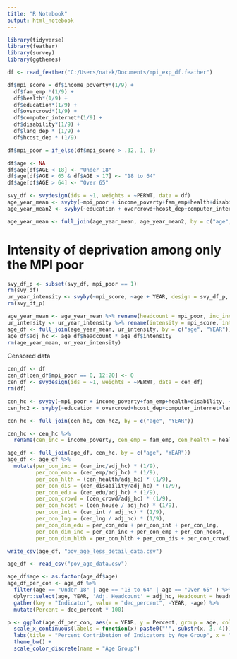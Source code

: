 ```yaml
---
title: "R Notebook"
output: html_notebook
---
```



```r
library(tidyverse)
library(feather)
library(survey)
library(ggthemes)
```

```r
df <- read_feather("C:/Users/natek/Documents/mpi_exp_df.feather")
```

```r
df$mpi_score = df$income_poverty*(1/9) + 
  df$fam_emp *(1/9) + 
  df$health*(1/9) + 
  df$education*(1/9) +
  df$overcrowd*(1/9) +
  df$computer_internet*(1/9) + 
  df$disability*(1/9) +
  df$lang_dep * (1/9) +
  df$hcost_dep * (1/9)

df$mpi_poor = if_else(df$mpi_score > .32, 1, 0)
```

```r
df$age <- NA
df$age[df$AGE < 18] <- "Under 18"
df$age[df$AGE < 65 & df$AGE > 17] <- "18 to 64"
df$age[df$AGE > 64] <- "Over 65"
```



```r
svy_df <- svydesign(ids = ~1, weights = ~PERWT, data = df)
age_year_mean <- svyby(~mpi_poor + income_poverty+fam_emp+health+disability, ~age + YEAR, design = svy_df, svymean)
age_year_mean2 <- svyby(~education + overcrowd+hcost_dep+computer_internet+lang_dep, ~age + YEAR, design = svy_df, svymean)

age_year_mean <- full_join(age_year_mean, age_year_mean2, by = c("age", "YEAR"))

```

# Intensity of deprivation among only the MPI poor
```r
svy_df_p <- subset(svy_df, mpi_poor == 1)
rm(svy_df)
ur_year_intensity <- svyby(~mpi_score, ~age + YEAR, design = svy_df_p, svymean)
rm(svy_df_p)
```

```r
age_year_mean <- age_year_mean %>% rename(headcount = mpi_poor, inc_inc = income_poverty, inc_emp = fam_emp, inc_health = health, inc_dis = disability, inc_edu = education, inc_crowd = overcrowd, inc_house = hcost_dep, inc_int = computer_internet, inc_lng = lang_dep, se_headcount = se.mpi_poor, se_inc_inc = se.income_poverty, se_inc_emp = se.fam_emp, se_inc_health = se.health, se_inc_dis = se.disability, se_inc_edu = se.education, se_inc_crowd = se.overcrowd, se_inc_house = se.hcost_dep, se_inc_int = se.computer_internet, se_inc_lng = se.lang_dep)
ur_intensity <- ur_year_intensity %>% rename(intensity = mpi_score, int_se = se)
age_df <- full_join(age_year_mean, ur_intensity, by = c("age", "YEAR"))
age_df$adj_hc <- age_df$headcount * age_df$intensity
rm(age_year_mean, ur_year_intensity)
```

Censored data
```r
cen_df <- df
cen_df[cen_df$mpi_poor == 0, 12:20] <- 0
cen_df <- svydesign(ids = ~1, weights = ~PERWT, data = cen_df)
rm(df)
```

```r
cen_hc <- svyby(~mpi_poor + income_poverty+fam_emp+health+disability, ~age + YEAR, design = cen_df, svymean)
cen_hc2 <- svyby(~education + overcrowd+hcost_dep+computer_internet+lang_dep, ~age + YEAR, design = cen_df, svymean)

cen_hc <- full_join(cen_hc, cen_hc2, by = c("age", "YEAR"))
```

```r
cen_hc <- cen_hc %>%
  rename(cen_inc = income_poverty, cen_emp = fam_emp, cen_health = health, cen_disability = disability, cen_edu = education, cen_crowd = overcrowd, cen_house = hcost_dep, cen_int = computer_internet, cen_lng = lang_dep, se_cen_inc = se.income_poverty, se_cen_emp = se.fam_emp, se_cen_health = se.health, se_cen_disability = se.disability, se_cen_edu = se.education, se_cen_crowd = se.overcrowd, se_cen_house = se.hcost_dep, se_cen_int = se.computer_internet, se_cen_lng = se.lang_dep)
```


```r
age_df <- full_join(age_df, cen_hc, by = c("age", "YEAR"))
age_df <- age_df %>%
  mutate(per_con_inc = (cen_inc/adj_hc) * (1/9),
         per_con_emp = (cen_emp/adj_hc) * (1/9),
         per_con_hlth = (cen_health/adj_hc) * (1/9),
         per_con_dis = (cen_disability/adj_hc) * (1/9),
         per_con_edu = (cen_edu/adj_hc) * (1/9),
         per_con_crowd = (cen_crowd/adj_hc) * (1/9),
         per_con_hcost = (cen_house / adj_hc) * (1/9),
         per_con_int = (cen_int / adj_hc) * (1/9),
         per_con_lng = (cen_lng / adj_hc) * (1/9), 
         per_con_dim_edu = per_con_edu + per_con_int + per_con_lng,
         per_con_dim_inc = per_con_inc + per_con_emp + per_con_hcost,
         per_con_dim_hlth = per_con_hlth + per_con_dis + per_con_crowd)
```

```r
write_csv(age_df, "pov_age_less_detail_data.csv")
```

```r
age_df <- read_csv("pov_age_data.csv")
```


```r
age_df$age <- as.factor(age_df$age)
age_df_per_con <- age_df %>%
  filter(age == "Under 18" | age == "18 to 64" | age == "Over 65" ) %>%
  dplyr::select(age, YEAR, 'Adj. Headcount' = adj_hc, Headcount = headcount, Intensity = intensity, Income = per_con_inc, Employment = per_con_emp, Health = per_con_hlth, Disability = per_con_dis, Education = per_con_edu, Overcrowding = per_con_crowd, 'Housing Cost' = per_con_hcost, Internet = per_con_int, Language = per_con_lng) %>%
  gather(key = "Indicator", value = "dec_percent", -YEAR, -age) %>%
  mutate(Percent = dec_percent * 100)
```


```r
p <- ggplot(age_df_per_con, aes(x = YEAR, y = Percent, group = age, color = age)) + geom_line() + geom_point() + facet_wrap(~Indicator) + 
  scale_x_continuous(labels = function(x) paste0("'", substr(x, 3, 4))) +
  labs(title = "Percent Contribution of Indicators by Age Group", x = "Year", y = "Percent") + 
  theme_bw() + 
  scale_color_discrete(name = "Age Group")
```
